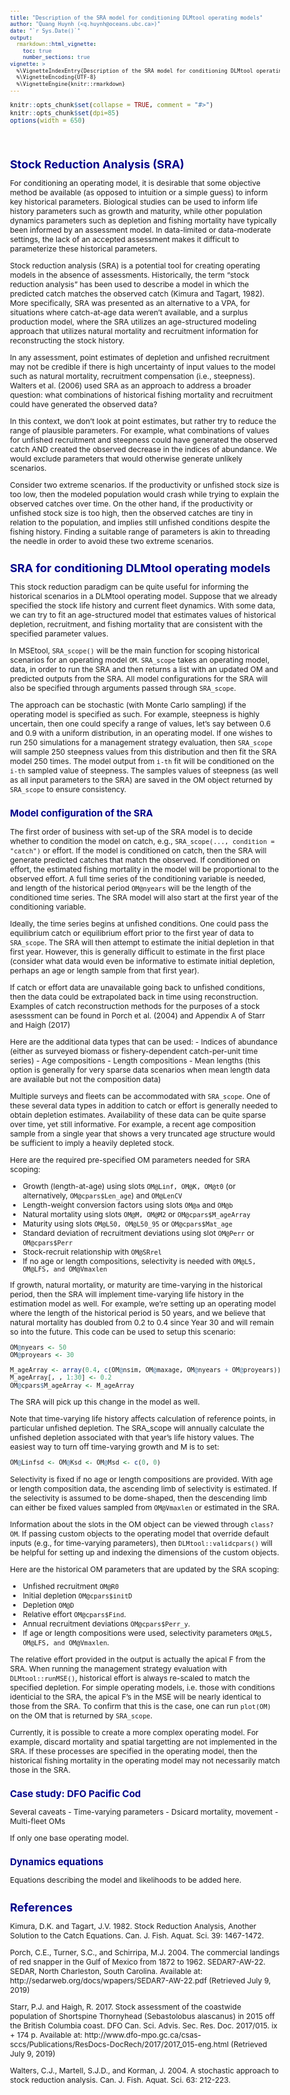 ```yaml
---
title: "Description of the SRA model for conditioning DLMtool operating models"
author: "Quang Huynh (<q.huynh@oceans.ubc.ca>)"
date: "`r Sys.Date()`"
output:
  rmarkdown::html_vignette:
    toc: true
    number_sections: true
vignette: >
  %\VignetteIndexEntry{Description of the SRA model for conditioning DLMtool operating models}
  %\VignetteEncoding{UTF-8}
  %\VignetteEngine{knitr::rmarkdown}
---
```

<script type="text/x-mathjax-config">
  MathJax.Hub.Config({ TeX: { equationNumbers: {autoNumber: "all"} } });
</script>

<style type="text/css">

body{ /* Normal  */
   font-size: 12px;
}
td {  /* Table  */
   font-size: 8px;
}
h1 { /* Header 1 */
 font-size: 18px;
 color: DarkBlue;
}
h2 { /* Header 2 */
 font-size: 15px;
 color: DarkBlue;
}
h3 { /* Header 3 */
 font-size: 14px;
 color: DarkBlue;
}
code.r{ /* Code block */
  font-size: 10px;
}
pre { /* Code block */
  font-size: 10px
}
</style>


```r
knitr::opts_chunk$set(collapse = TRUE, comment = "#>")
knitr::opts_chunk$set(dpi=85)
options(width = 650)
```

<br>

# Stock Reduction Analysis (SRA)
For conditioning an operating model, it is desirable that some objective method be available (as opposed to intuition or a simple guess) to inform key historical parameters. Biological studies can be used to inform life history parameters such as growth and maturity, while other population dynamics parameters such as depletion and fishing mortality have typically been informed by an assessment model. In data-limited or data-moderate settings, the lack of an accepted assessment makes it difficult to parameterize these historical parameters.

Stock reduction analysis (SRA) is a potential tool for creating operating models in the absence of assessments. Historically, the term "stock reduction analysis" has been used to describe a model in which the predicted catch matches the observed catch (Kimura and Tagart, 1982). More specifically, SRA was presented as an alternative to a VPA, for situations where catch-at-age data weren't available, and a surplus production model, where the SRA utilizes an age-structured modeling approach that utilizes natural mortality and recruitment information for reconstructing the stock history. 

In any assessment, point estimates of depletion and unfished recruitment may not be credible if there is high uncertainty of input values to the model such as natural mortality, recruitment compensation (i.e., steepness). Walters et al. (2006) used SRA as an approach to address a broader question: what combinations of historical fishing mortality and recruitment could have generated the observed data?

In this context, we don't look at point estimates, but rather try to reduce the range of plausible parameters. For example, what combinations of values for unfished recruitment and steepness could have generated the observed catch AND created the observed decrease in the indices of abundance. We would exclude parameters that would otherwise generate unlikely scenarios. 

Consider two extreme scenarios. If the productivity or unfished stock size is too low, then the modeled population would crash while trying to explain the observed catches over time. On the other hand, if the productivity or unfished stock size is too high, then the observed catches are tiny in relation to the population, and implies still unfished conditions despite the fishing history. Finding a suitable range of parameters is akin to threading the needle in order to avoid these two extreme scenarios.


# SRA for conditioning DLMtool operating models

This stock reduction paradigm can be quite useful for informing the historical scenarios in a DLMtool operating model. Suppose that we already specified the stock life history and current fleet dynamics. With some data, we can try to fit an age-structured model that estimates values of historical depletion, recruitment, and fishing mortality that are consistent with the specified parameter values. 

In MSEtool, `SRA_scope()` will be the main function for scoping historical scenarios for an operating model `OM`. `SRA_scope` takes an operating model, data, in order to run the SRA and then returns a list with an updated OM and predicted outputs from the SRA. All model configurations for the SRA will also be specified through arguments passed through `SRA_scope`.

The approach can be stochastic (with Monte Carlo sampling) if the operating model is specified as such. For example, steepness is highly uncertain, then one could specify a range of values, let's say between 0.6 and 0.9 with a uniform distribution, in an operating model. If one wishes to run 250 simulations for a management strategy evaluation, then `SRA_scope` will sample 250 steepness values from this distribution and then fit the SRA model 250 times. The model output from `i-th` fit will be conditioned on the `i-th` sampled value of steepness. The samples values of steepness (as well as all input parameters to the SRA) are saved in the OM object returned by `SRA_scope` to ensure consistency.


## Model configuration of the SRA

The first order of business with set-up of the SRA model is to decide whether to condition the model on catch, e.g., `SRA_scope(..., condition = "catch")` or effort. If the model is conditioned on catch, then the SRA will generate predicted catches that match the observed. If conditioned on effort, the estimated fishing mortality in the model will be proportional to the observed effort. A full time series of the conditioning variable is needed, and length of the historical period `OM@nyears` will be the length of the conditioned time series. The SRA model will also start at the first year of the conditioning variable.

Ideally, the time series begins at unfished conditions. One could pass the equilibrium catch or equilibrium effort prior to the first year of data to `SRA_scope`. The SRA will then attempt to estimate the initial depletion in that first year. However, this is generally difficult to estimate in the first place (consider what data would even be informative to estimate initial depletion, perhaps an age or length sample from that first year). 

If catch or effort data are unavailable going back to unfished conditions, then the data could be extrapolated back in time using reconstruction. Examples of catch reconstruction methods for the purposes of a stock asesssment can be found in Porch et al. (2004) and Appendix A of Starr and Haigh (2017)

Here are the additional data types that can be used:
- Indices of abundance (either as surveyed biomass or fishery-dependent catch-per-unit time series)
- Age compositions
- Length compositions
- Mean lengths (this option is generally for very sparse data scenarios when mean length data are available but not the composition data)

Multiple surveys and fleets can be accommodated with `SRA_scope`. One of these several data types in addition to catch or effort is generally needed to obtain depletion estimates. Availability of these data can be quite sparse over time, yet still informative. For example, a recent age composition sample from a single year that shows a very truncated age structure would be sufficient to imply a heavily depleted stock.

Here are the required pre-specified OM parameters needed for SRA scoping:

- Growth (length-at-age) using slots `OM@Linf, OM@K, OM@t0` (or alternatively, `OM@cpars$Len_age`) and  `OM@LenCV`
- Length-weight conversion factors using slots `OM@a` and `OM@b` 
- Natural mortality using slots `OM@M, OM@M2` or `OM@cpars$M_ageArray`
- Maturity using slots `OM@L50, OM@L50_95` or `OM@cpars$Mat_age`
- Standard deviation of recruitment deviations using slot `OM@Perr` or `OM@cpars$Perr`
- Stock-recruit relationship with `OM@SRrel`
- If no age or length compositions, selectivity is needed with `OM@L5, OM@LFS, and OM@Vmaxlen`

If growth, natural mortality, or maturity are time-varying in the historical period, then the SRA will implement time-varying life history in the estimation model as well. For example, we're setting up an operating model where the length of the historical period is 50 years, and we believe that natural mortality has doubled from 0.2 to 0.4 since Year 30 and will remain so into the future. This code can be used to setup this scenario:

```r
OM@nyears <- 50
OM@proyears <- 30

M_ageArray <- array(0.4, c(OM@nsim, OM@maxage, OM@nyears + OM@proyears))
M_ageArray[, , 1:30] <- 0.2
OM@cpars$M_ageArray <- M_ageArray
```

The SRA will pick up this change in the model as well.

Note that time-varying life history affects calculation of reference points, in particular unfished depletion. The SRA_scope will annually calculate the unfished depletion associated with that year's life history values. The easiest way to turn off time-varying growth and M is to set:
```r
OM@Linfsd <- OM@Ksd <- OM@Msd <- c(0, 0)
```

Selectivity is fixed if no age or length compositions are provided. With age or length composition data, the ascending limb of selectivity is estimated. If the selectivity is assumed to be dome-shaped, then the descending limb can either be fixed values sampled from `OM@Vmaxlen` or estimated in the SRA.

Information about the slots in the OM object can be viewed through `class?OM`. If passing custom objects to the operating model that override default inputs (e.g., for time-varying parameters), then `DLMtool::validcpars()` will be helpful for setting up and indexing the dimensions of the custom objects.

Here are the historical OM parameters that are updated by the SRA scoping:

- Unfished recruitment `OM@R0`
- Initial depletion `OM@cpars$initD`
- Depletion `OM@D`
- Relative effort `OM@cpars$Find`. 
- Annual recruitment deviations `OM@cpars$Perr_y`.
- If age or length compositions were used, selectivity parameters `OM@L5, OM@LFS, and OM@Vmaxlen`.

The relative effort provided in the output is actually the apical F from the SRA. When running the management strategy evaluation with `DLMtool::runMSE()`, historical effort is always re-scaled to match the specified depletion. For simple operating models, i.e. those with conditions identicial to the SRA, the apical F's in the MSE will be nearly identical to those from the SRA. To confirm that this is the case, one can run `plot(OM)` on the OM that is returned by `SRA_scope`.

Currently, it is possible to create a more complex operating model. For example, discard mortality and spatial targetting are not implemented in the SRA. If these processes are specified in the operating model, then the historical fishing mortality in the operating model may not necessarily match those in the SRA. 


## Case study: DFO Pacific Cod
Several caveats
- Time-varying parameters
- Dsicard mortality, movement
- Multi-fleet OMs

If only one base operating model.

## Dynamics equations

Equations describing the model and likelihoods to be added here. 

# References

Kimura, D.K. and Tagart, J.V. 1982. Stock Reduction Analysis, Another Solution to the Catch Equations. Can. J. Fish. Aquat. Sci. 39: 1467-1472.

Porch, C.E., Turner, S.C., and Schirripa, M.J. 2004. The commercial landings of red snapper in the Gulf of Mexico
from 1872 to 1962. SEDAR7-AW-22. SEDAR, North Charleston, South Carolina. Available at: http://sedarweb.org/docs/wpapers/SEDAR7-AW-22.pdf (Retrieved July 9, 2019)

Starr, P.J. and Haigh, R. 2017. Stock assessment of the coastwide population of Shortspine
Thornyhead (Sebastolobus alascanus) in 2015 off the British Columbia coast. DFO
Can. Sci. Advis. Sec. Res. Doc. 2017/015. ix + 174 p. Available at: http://www.dfo-mpo.gc.ca/csas-sccs/Publications/ResDocs-DocRech/2017/2017_015-eng.html (Retrieved July 9, 2019)

Walters, C.J., Martell, S.J.D., and Korman, J. 2004. A stochastic approach to stock reduction analysis. Can. J. Fish. Aquat. Sci. 63: 212-223.
